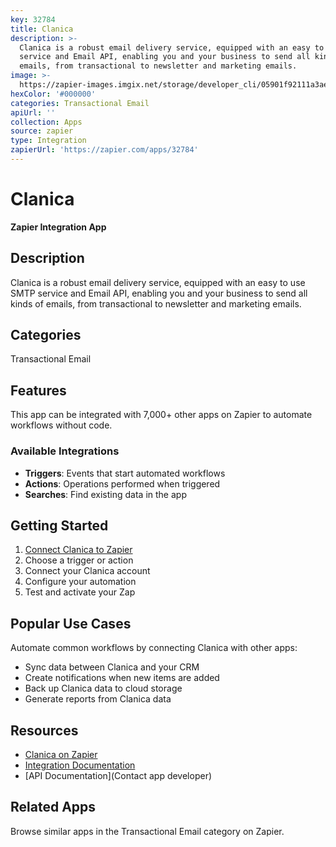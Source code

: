 ```yaml
---
key: 32784
title: Clanica
description: >-
  Clanica is a robust email delivery service, equipped with an easy to use SMTP
  service and Email API, enabling you and your business to send all kinds of
  emails, from transactional to newsletter and marketing emails.
image: >-
  https://zapier-images.imgix.net/storage/developer_cli/05901f92111a3aea156f8e4a8cfcb77b.png?auto=format%2Ccompress&ixlib=python-3.0.0&q=50
hexColor: '#000000'
categories: Transactional Email
apiUrl: ''
collection: Apps
source: zapier
type: Integration
zapierUrl: 'https://zapier.com/apps/32784'
---
```

# Clanica

**Zapier Integration App**

## Description

Clanica is a robust email delivery service, equipped with an easy to use SMTP service and Email API, enabling you and your business to send all kinds of emails, from transactional to newsletter and marketing emails.

## Categories

Transactional Email

## Features

This app can be integrated with 7,000+ other apps on Zapier to automate workflows without code.

### Available Integrations

- **Triggers**: Events that start automated workflows
- **Actions**: Operations performed when triggered
- **Searches**: Find existing data in the app

## Getting Started

1. [Connect Clanica to Zapier](https://zapier.com/apps/32784)
2. Choose a trigger or action
3. Connect your Clanica account
4. Configure your automation
5. Test and activate your Zap

## Popular Use Cases

Automate common workflows by connecting Clanica with other apps:

- Sync data between Clanica and your CRM
- Create notifications when new items are added
- Back up Clanica data to cloud storage
- Generate reports from Clanica data

## Resources

- [Clanica on Zapier](https://zapier.com/apps/32784)
- [Integration Documentation](https://zapier.com/apps/32784/integrations)
- [API Documentation](Contact app developer)

## Related Apps

Browse similar apps in the Transactional Email category on Zapier.
